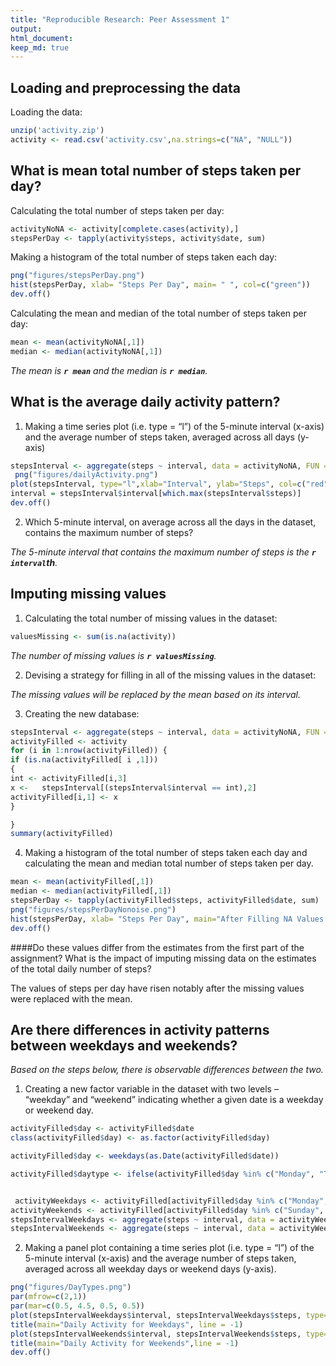 ```yaml
---
title: "Reproducible Research: Peer Assessment 1"
output: 
html_document:
keep_md: true
---
```



## Loading and preprocessing the data

Loading the data:

```R

unzip('activity.zip')
activity <- read.csv('activity.csv',na.strings=c("NA", "NULL"))

```






## What is mean total number of steps taken per day?

Calculating the total number of steps taken per day:
```R
activityNoNA <- activity[complete.cases(activity),]
stepsPerDay <- tapply(activity$steps, activity$date, sum)
```

Making a histogram of the total number of steps taken each day:
```R
png("figures/stepsPerDay.png")
hist(stepsPerDay, xlab= "Steps Per Day", main= " ", col=c("green"))
dev.off()
```

Calculating the mean and median of the total number of steps taken per day:
```R

mean <- mean(activityNoNA[,1])
median <- median(activityNoNA[,1])

```
_The mean is __`r mean`__ and the median is __`r median`__._



## What is the average daily activity pattern?

1. Making a time series plot (i.e. type = "l") of the 5-minute interval (x-axis) and the average number of steps taken, averaged across all days (y-axis)
```R

stepsInterval <- aggregate(steps ~ interval, data = activityNoNA, FUN = "mean")
 png("figures/dailyActivity.png")
plot(stepsInterval, type="l",xlab="Interval", ylab="Steps", col=c("red"), main = "Daily Activity Pattern")
interval = stepsInterval$interval[which.max(stepsInterval$steps)]
dev.off()
```



2. Which 5-minute interval, on average across all the days in the dataset, contains the maximum number of steps?

_The 5-minute interval that contains the maximum number of steps is the __`r interval`th__._








## Imputing missing values
1. Calculating the total number of missing values in the dataset:
```R
valuesMissing <- sum(is.na(activity))
```

_The number of missing values is __`r valuesMissing`__._


2. Devising a strategy for filling in all of the missing values in the dataset:

_The missing values will be replaced by the mean based on its interval._

3. Creating the new database:
```R

stepsInterval <- aggregate(steps ~ interval, data = activityNoNA, FUN = "mean")
activityFilled <- activity 
for (i in 1:nrow(activityFilled)) {
if (is.na(activityFilled[ i ,1]))
{
int <- activityFilled[i,3]
x <-   stepsInterval[(stepsInterval$interval == int),2]
activityFilled[i,1] <- x
}

}
summary(activityFilled)
 ```
 
4. Making a histogram of the total number of steps taken each day and calculating the mean and median total number of steps taken per day. 


```R
mean <- mean(activityFilled[,1])
median <- median(activityFilled[,1])
stepsPerDay <- tapply(activityFilled$steps, activityFilled$date, sum)
png("figures/stepsPerDayNonoise.png")
hist(stepsPerDay, xlab= "Steps Per Day", main="After Filling NA Values with Means",col=c("yellow"))
dev.off()
```

####Do these values differ from the estimates from the first part of the assignment? What is the impact of imputing missing data on the estimates of the total daily number of steps?

The values of steps per day have risen notably after the missing values were replaced with the mean.











## Are there differences in activity patterns between weekdays and weekends?
_Based on the steps below, there is observable differences between the two._

 1. Creating a new factor variable in the dataset with two levels – “weekday” and “weekend” indicating whether a given date is a weekday or weekend day.
 
```R
activityFilled$day <- activityFilled$date
class(activityFilled$day) <- as.factor(activityFilled$day)

activityFilled$day <- weekdays(as.Date(activityFilled$date))

activityFilled$daytype <- ifelse(activityFilled$day %in% c("Monday", "Tuesday", "Wednesday","Thursday", "Friday"), "weekday", "weekend")


 activityWeekdays <- activityFilled[activityFilled$day %in% c("Monday", "Tuesday", "Wednesday","Thursday", "Friday"),]
activityWeekends <- activityFilled[activityFilled$day %in% c("Sunday",  "Saturday"), ]
stepsIntervalWeekdays <- aggregate(steps ~ interval, data = activityWeekdays, FUN = "mean")
stepsIntervalWeekends <- aggregate(steps ~ interval, data = activityWeekends, FUN = "mean")
```


2. Making a panel plot containing a time series plot (i.e. type = "l") of the 5-minute interval (x-axis) and the average number of steps taken, averaged across all weekday days or weekend days (y-axis).


 ```R
 png("figures/DayTypes.png")
par(mfrow=c(2,1))
par(mar=c(0.5, 4.5, 0.5, 0.5))
plot(stepsIntervalWeekdays$interval, stepsIntervalWeekdays$steps, type="l",ylab="", xaxt='n', ann=TRUE , col=c("blue"))
title(main="Daily Activity for Weekdays", line = -1)
plot(stepsIntervalWeekends$interval, stepsIntervalWeekends$steps, type="l",ylab="",  xaxt='n',ann=TRUE,col=c("blue") )
title(main="Daily Activity for Weekends",line = -1)
dev.off()
```
 
 


